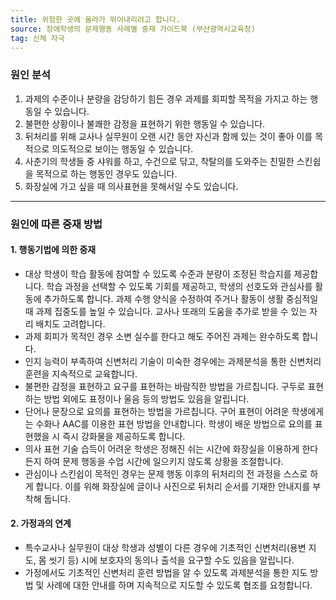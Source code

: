 ```yaml
---
title: 위험한 곳에 올라가 뛰어내리려고 합니다.
source: 장애학생의 문제행동 사례별 중재 가이드북 (부산광역시교육청)
tag: 신체 자극
---
```


### 원인 분석

1. 과제의 수준이나 분량을 감당하기 힘든 경우 과제를 회피할 목적을 가지고 하는 행동일 수 있습니다.
2. 불편한 상황이나 불쾌한 감정을 표현하기 위한 행동일 수 있습니다.
3. 뒤처리를 위해 교사나 실무원이 오랜 시간 동안 자신과 함께 있는 것이 좋아 이를 목적으로 의도적으로 보이는 행동일 수 있습니다.
4. 사춘기의 학생들 중 샤워를 하고, 수건으로 닦고, 착탈의를 도와주는 친밀한 스킨쉽을 목적으로 하는 행동인 경우도 있습니다.
5. 화장실에 가고 싶을 때 의사표현을 못해서일 수도 있습니다.

---

### 원인에 따른 중재 방법

#### 1. 행동기법에 의한 중재

- 대상 학생이 학습 활동에 참여할 수 있도록 수준과 분량이 조정된 학습지를 제공합니다. 학습 과정을 선택할 수 있도록 기회를 제공하고, 학생의 선호도와 관심사를 활동에 추가하도록 합니다. 과제 수행 양식을 수정하여 주거나 활동이 생활 중심적일 때 과제 집중도를 높일 수 있습니다. 교사나 또래의 도움을 추가로 받을 수 있는 자리 배치도 고려합니다.
- 과제 회피가 목적인 경우 소변 실수를 한다고 해도 주어진 과제는 완수하도록 합니다.
- 인지 능력이 부족하여 신변처리 기술이 미숙한 경우에는 과제분석을 통한 신변처리 훈련을 지속적으로 교육합니다.
- 불편한 감정을 표현하고 요구를 표현하는 바람직한 방법을 가르칩니다. 구두로 표현하는 방법 외에도 표정이나 울음 등의 방법도 있음을 알립니다.
- 단어나 문장으로 요의를 표현하는 방법을 가르칩니다. 구어 표현이 어려운 학생에게는 수화나 AAC를 이용한 표현 방법을 안내합니다. 학생이 배운 방법으로 요의를 표현했을 시 즉시 강화물을 제공하도록 합니다.
- 의사 표현 기술 습득이 어려운 학생은 정해진 쉬는 시간에 화장실을 이용하게 한다든지 하여 문제 행동을 수업 시간에 일으키지 않도록 상황을 조절합니다.
- 관심이나 스킨쉽이 목적인 경우는 문제 행동 이후의 뒤처리의 전 과정을 스스로 하게 합니다. 이를 위해 화장실에 글이나 사진으로 뒤처리 순서를 기재한 안내지를 부착해 둡니다.

#### 2. 가정과의 연계

- 특수교사나 실무원이 대상 학생과 성별이 다른 경우에 기초적인 신변처리(용변 지도, 몸 씻기 등) 시에 보호자의 동의나 출석을 요구할 수도 있음을 알립니다.
- 가정에서도 기초적인 신변처리 훈련 방법을 알 수 있도록 과제분석을 통한 지도 방법 및 사례에 대한 안내를 하며 지속적으로 지도할 수 있도록 협조를 요청합니다.
